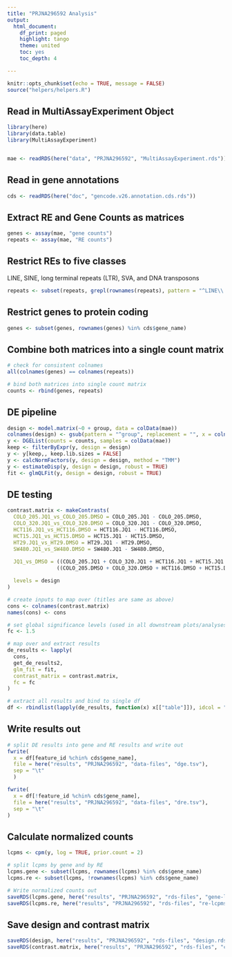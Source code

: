 ```yaml
---
title: "PRJNA296592 Analysis"
output:
  html_document:
    df_print: paged
    highlight: tango
    theme: united
    toc: yes
    toc_depth: 4

---
```


```r
knitr::opts_chunk$set(echo = TRUE, message = FALSE)
source("helpers/helpers.R")
```

## Read in MultiAssayExperiment Object

```r
library(here)
library(data.table)
library(MultiAssayExperiment)


mae <- readRDS(here("data", "PRJNA296592", "MultiAssayExperiment.rds"))
```

## Read in gene annotations

```r
cds <- readRDS(here("doc", "gencode.v26.annotation.cds.rds"))
```

## Extract RE and Gene Counts as matrices

```r
genes <- assay(mae, "gene counts")
repeats <- assay(mae, "RE counts")
```

## Restrict REs to five classes

LINE, SINE, long terminal repeats (LTR), SVA, and DNA transposons

```r
repeats <- subset(repeats, grepl(rownames(repeats), pattern = "^LINE\\.|^SINE\\.|^LTR\\.|.*\\.SVA\\..*|^DNA\\."))
```

## Restrict genes to protein coding

```r
genes <- subset(genes, rownames(genes) %in% cds$gene_name)
```

## Combine both matrices into a single count matrix

```r
# check for consistent colnames
all(colnames(genes) == colnames(repeats))

# bind both matrices into single count matrix
counts <- rbind(genes, repeats)
```

## DE pipeline

```r
design <- model.matrix(~0 + group, data = colData(mae))
colnames(design) <- gsub(pattern = "^group", replacement = "", x = colnames(design))
y <- DGEList(counts = counts, samples = colData(mae))
keep <- filterByExpr(y, design = design)
y <- y[keep,, keep.lib.sizes = FALSE]
y <- calcNormFactors(y, design = design, method = "TMM")
y <- estimateDisp(y, design = design, robust = TRUE)
fit <- glmQLFit(y, design = design, robust = TRUE)
```

## DE testing

```r
contrast.matrix <- makeContrasts(
  COLO_205.JQ1_vs_COLO_205.DMSO = COLO_205.JQ1 - COLO_205.DMSO,
  COLO_320.JQ1_vs_COLO_320.DMSO = COLO_320.JQ1 - COLO_320.DMSO,
  HCT116.JQ1_vs_HCT116.DMSO = HCT116.JQ1 - HCT116.DMSO,
  HCT15.JQ1_vs_HCT15.DMSO = HCT15.JQ1 - HCT15.DMSO, 
  HT29.JQ1_vs_HT29.DMSO = HT29.JQ1 - HT29.DMSO,
  SW480.JQ1_vs_SW480.DMSO = SW480.JQ1 - SW480.DMSO,
  
  JQ1_vs_DMSO = ((COLO_205.JQ1 + COLO_320.JQ1 + HCT116.JQ1 + HCT15.JQ1 + HT29.JQ1 + SW480.JQ1) / 6) - 
                ((COLO_205.DMSO + COLO_320.DMSO + HCT116.DMSO + HCT15.DMSO + HT29.DMSO + SW480.DMSO) / 6),

  levels = design
)

# create inputs to map over (titles are same as above)
cons <- colnames(contrast.matrix)
names(cons) <- cons

# set global significance levels (used in all downstream plots/analyses)
fc <- 1.5

# map over and extract results
de_results <- lapply(
  cons, 
  get_de_results2, 
  glm_fit = fit, 
  contrast_matrix = contrast.matrix,
  fc = fc
)

# extract all results and bind to single df
df <- rbindlist(lapply(de_results, function(x) x[["table"]]), idcol = "contrast")
```

## Write results out

```r
# split DE results into gene and RE results and write out
fwrite(
  x = df[feature_id %chin% cds$gene_name],
  file = here("results", "PRJNA296592", "data-files", "dge.tsv"),
  sep = "\t"
  )

fwrite(
  x = df[!feature_id %chin% cds$gene_name],
  file = here("results", "PRJNA296592", "data-files", "dre.tsv"),
  sep = "\t"
)
```

## Calculate normalized counts

```r
lcpms <- cpm(y, log = TRUE, prior.count = 2)

# split lcpms by gene and by RE
lcpms.gene <- subset(lcpms, rownames(lcpms) %in% cds$gene_name)
lcpms.re <- subset(lcpms, !rownames(lcpms) %in% cds$gene_name)

# Write normalized counts out
saveRDS(lcpms.gene, here("results", "PRJNA296592", "rds-files", "gene-lcpms.rds"))
saveRDS(lcpms.re, here("results", "PRJNA296592", "rds-files", "re-lcpms.rds"))
```

## Save design and contrast matrix

```r
saveRDS(design, here("results", "PRJNA296592", "rds-files", "design.rds"))
saveRDS(contrast.matrix, here("results", "PRJNA296592", "rds-files", "contrast-matrix.rds"))
```
